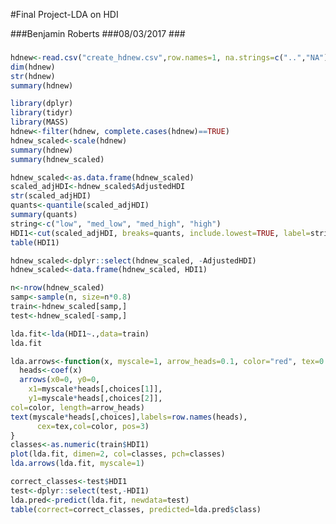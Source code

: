 #Final Project-LDA on HDI

###Benjamin Roberts
###08/03/2017
###

###

```r
hdnew<-read.csv("create_hdnew.csv",row.names=1, na.strings=c("..","NA"))
dim(hdnew)
str(hdnew)
summary(hdnew)
```

```r
library(dplyr)
library(tidyr)
library(MASS)
hdnew<-filter(hdnew, complete.cases(hdnew)==TRUE)
hdnew_scaled<-scale(hdnew)
summary(hdnew)
summary(hdnew_scaled)
```

```r
hdnew_scaled<-as.data.frame(hdnew_scaled)
scaled_adjHDI<-hdnew_scaled$AdjustedHDI
str(scaled_adjHDI)
quants<-quantile(scaled_adjHDI)
summary(quants)
string<-c("low", "med_low", "med_high", "high")
HDI1<-cut(scaled_adjHDI, breaks=quants, include.lowest=TRUE, label=string)
table(HDI1)
```


```r
hdnew_scaled<-dplyr::select(hdnew_scaled, -AdjustedHDI)
hdnew_scaled<-data.frame(hdnew_scaled, HDI1)
```


```r
n<-nrow(hdnew_scaled)
samp<-sample(n, size=n*0.8)
train<-hdnew_scaled[samp,]
test<-hdnew_scaled[-samp,]
```

```r
lda.fit<-lda(HDI1~.,data=train)
lda.fit
```

```r
lda.arrows<-function(x, myscale=1, arrow_heads=0.1, color="red", tex=0.75, choices=c(1,2)){
  heads<-coef(x)
  arrows(x0=0, y0=0,
    x1=myscale*heads[,choices[1]],
    y1=myscale*heads[,choices[2]],
col=color, length=arrow_heads)
text(myscale*heads[,choices],labels=row.names(heads),
      cex=tex,col=color, pos=3)
}
classes<-as.numeric(train$HDI1)
plot(lda.fit, dimen=2, col=classes, pch=classes)
lda.arrows(lda.fit, myscale=1)
```

```r
correct_classes<-test$HDI1
test<-dplyr::select(test,-HDI1)
lda.pred<-predict(lda.fit, newdata=test)
table(correct=correct_classes, predicted=lda.pred$class)
```